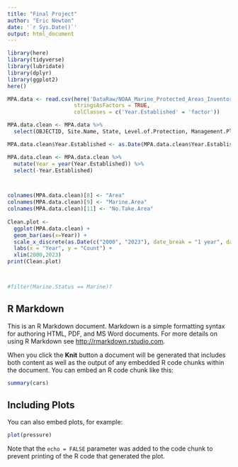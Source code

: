 ```yaml
---
title: "Final Project"
author: "Eric Newton"
date: '`r Sys.Date()`'
output: html_document
---
```


```r
library(here)
library(tidyverse)
library(lubridate)
library(dplyr)
library(ggplot2)
here()

MPA.data <- read.csv(here('DataRaw/NOAA_Marine_Protected_Areas_Inventory_2023.csv'),
                     stringsAsFactors = TRUE, 
                     colClasses = c('Year.Established' = 'factor'))

MPA.data.clean <- MPA.data %>%
  select(OBJECTID, Site.Name, State, Level.of.Protection, Management.Plan, Year.Established, Marine.Status, Area..km2., Marine.Area..km2., Percent.Area.Marine, No.Take.Area..km2., Longitude, Latitude) 

MPA.data.clean$Year.Established <- as.Date(MPA.data.clean$Year.Established, format = '%Y')

MPA.data.clean <- MPA.data.clean %>% 
  mutate(Year = year(Year.Established)) %>% 
  select(-Year.Established)



colnames(MPA.data.clean)[8] <- "Area"
colnames(MPA.data.clean)[9] <- "Marine.Area"
colnames(MPA.data.clean)[11] <- "No.Take.Area"
  
Clean.plot <- 
  ggplot(MPA.data.clean) +
  geom_bar(aes(x=Year)) +
  scale_x_discrete(as.Date(c("2000", "2023"), date_break = "1 year", date_labels = "%Y")) +
  labs(x = "Year", y = "Count") +
  xlim(2000,2023)
print(Clean.plot)



#filter(Marine.Status == Marine)?

```

## R Markdown

This is an R Markdown document. Markdown is a simple formatting syntax for authoring HTML, PDF, and MS Word documents. For more details on using R Markdown see <http://rmarkdown.rstudio.com>.

When you click the **Knit** button a document will be generated that includes both content as well as the output of any embedded R code chunks within the document. You can embed an R code chunk like this:

```r
summary(cars)
```

## Including Plots

You can also embed plots, for example:

```r
plot(pressure)
```

Note that the `echo = FALSE` parameter was added to the code chunk to prevent printing of the R code that generated the plot.
